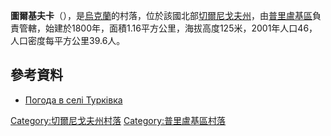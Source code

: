 {{coord|50|29|58|N|32|26|37|E|scale:100000|display=title}}

'''圖爾基夫卡'''（{{lang-uk|Турківка}}），是[[烏克蘭|烏克蘭]]的村落，位於該國北部[[切爾尼戈夫州|切爾尼戈夫州]]，由[[普里盧基區|普里盧基區]]負責管轄，始建於1800年，面積1.16平方公里，海拔高度125米，2001年人口46，人口密度每平方公里39.6人。

==參考資料==
* [http://weather.in.ua/ua/chernigovskaja/26668 Погода в селі Турківка] {{Wayback|url=http://weather.in.ua/ua/chernigovskaja/26668 |date=20200928094044 }}

[[Category:切爾尼戈夫州村落|Category:切爾尼戈夫州村落]]
[[Category:普里盧基區村落|Category:普里盧基區村落]]


{{Chernihiv-geo-stub}}